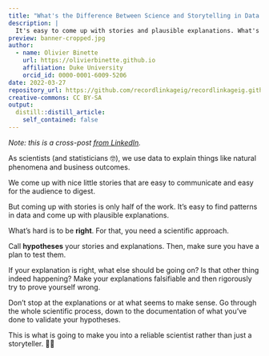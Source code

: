 ```yaml
---
title: "What's the Difference Between Science and Storytelling in Data Science?"
description: |
  It's easy to come up with stories and plausible explanations. What's hard is to be *right*.
preview: banner-cropped.jpg
author:
  - name: Olivier Binette
    url: https://olivierbinette.github.io
    affiliation: Duke University
    orcid_id: 0000-0001-6009-5206
date: 2022-03-27
repository_url: https://github.com/recordlinkageig/recordlinkageig.github.io
creative-commons: CC BY-SA
output:
  distill::distill_article:
    self_contained: false
---
```


*Note: this is a cross-post [from LinkedIn](https://www.linkedin.com/feed/update/urn:li:activity:6913882916116652032/).*

As scientists (and statisticians 🤓), we use data to explain things like natural phenomena and business outcomes.

We come up with nice little stories that are easy to communicate and easy for the audience to digest.

But coming up with stories is only half of the work. It's easy to find patterns in data and come up with plausible explanations.

What's hard is to be **right**. For that, you need a scientific approach.

Call **hypotheses** your stories and explanations. Then, make sure you have a plan to test them.

If your explanation is right, what else should be going on? Is that other thing indeed happening? Make your explanations falsifiable and then rigorously try to prove yourself wrong.

Don't stop at the explanations or at what seems to make sense. Go through the whole scientific process, down to the documentation of what you've done to validate your hypotheses.

This is what is going to make you into a reliable scientist rather than just a storyteller. 👩‍🔬
